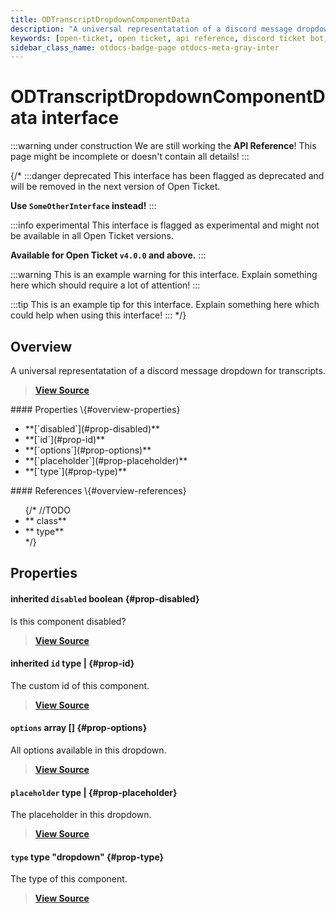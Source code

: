 ```yaml
---
title: ODTranscriptDropdownComponentData
description: "A universal representatation of a discord message dropdown for transcripts."
keywords: [open-ticket, open ticket, api reference, discord ticket bot, interface]
sidebar_class_name: otdocs-badge-page otdocs-meta-gray-inter
---
```

<head>
    <link rel="apple-touch-icon" href="/img/logo_vertical.png"/>
</head>

# ODTranscriptDropdownComponentData <M color="gray">interface</M>

:::warning under construction
We are still working the **API Reference**! This page might be incomplete or doesn't contain all details!
:::

{/*
:::danger deprecated
This interface has been flagged as deprecated and will be removed in the next version of Open Ticket.

**Use `SomeOtherInterface` instead!**
:::

:::info experimental
This interface is flagged as experimental and might not be available in all Open Ticket versions.

**Available for Open Ticket `v4.0.0` and above.**
:::

:::warning
This is an example warning for this interface. Explain something here which should require a lot of attention!
:::

:::tip
This is an example tip for this interface. Explain something here which could help when using this interface!
:::
*/}

## Overview
A universal representatation of a discord message dropdown for transcripts.

> [**View Source**](https://otgithub.dj-dj.be/tree/main/src/core/api/openticket/transcript.ts#L609)

<FlexHorizontal>
<div style={{width:"50%"}} className="otdocs-flex-mobile-width">
    #### Properties \{#overview-properties}
    <ul>
        <li>**[`disabled`](#prop-disabled)**</li>
        <li>**[`id`](#prop-id)**</li>
        <li>**[`options`](#prop-options)**</li>
        <li>**[`placeholder`](#prop-placeholder)**</li>
        <li>**[`type`](#prop-type)**</li>
    </ul>
</div>
<div style={{width:"50%"}} className="otdocs-flex-mobile-width">
    #### References \{#overview-references}
    <ul>
        {/*
        //TODO
        <li>**<code><ApiUrl url="class:ODId" label="api.ODId"/></code> <M color="purple">class</M>**</li>
        <li>**<code><ApiUrl url="type:ODExampleType" label="api.ODExampleType"/></code> <M color="brown">type</M>**</li>
        */}
    </ul>
</div>
</FlexHorizontal>

## Properties
<Divider></Divider>
#### <C color="red">inherited</C> `disabled` <M color="red">boolean</M> <ApiBlock><ApiUrl url="js:boolean" label="boolean"/></ApiBlock> \{#prop-disabled}
Is this component disabled?

> [**View Source**](https://otgithub.dj-dj.be/tree/main/src/core/api/openticket/transcript.ts#L583)

<Divider></Divider>
#### <C color="brown">inherited</C> `id` <M color="brown">type</M> <ApiBlock><ApiUrl url="js:null" label="null"/>|<ApiUrl url="js:string" label="string"/></ApiBlock> \{#prop-id}
The custom id of this component.

> [**View Source**](https://otgithub.dj-dj.be/tree/main/src/core/api/openticket/transcript.ts#L581)

<Divider></Divider>
#### `options` <M color="pink">array</M> <ApiBlock><ApiUrl url="interface:ODTranscriptDropdownComponentOptionData" label="api.ODTranscriptDropdownComponentOptionData"/>[]</ApiBlock> \{#prop-options}
All options available in this dropdown.

> [**View Source**](https://otgithub.dj-dj.be/tree/main/src/core/api/openticket/transcript.ts#L615)

<Divider></Divider>
#### `placeholder` <M color="brown">type</M> <ApiBlock><ApiUrl url="js:null" label="null"/>|<ApiUrl url="js:string" label="string"/></ApiBlock> \{#prop-placeholder}
The placeholder in this dropdown.

> [**View Source**](https://otgithub.dj-dj.be/tree/main/src/core/api/openticket/transcript.ts#L613)

<Divider></Divider>
#### `type` <M color="brown">type</M> <ApiBlock>"dropdown"</ApiBlock> \{#prop-type}
The type of this component.

> [**View Source**](https://otgithub.dj-dj.be/tree/main/src/core/api/openticket/transcript.ts#L611)

<Divider></Divider>
